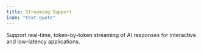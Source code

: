 ```yaml
---
title: Streaming Support
icon: "text-quote"
---
```


Support real-time, token-by-token streaming of AI responses for interactive and low-latency applications.
